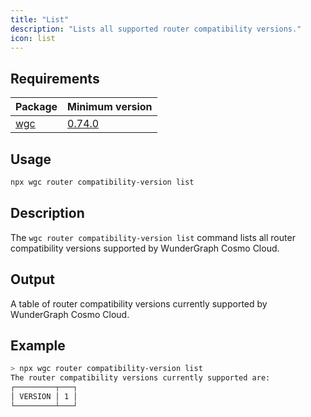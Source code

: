 ---
title: "List"
description: "Lists all supported router compatibility versions."
icon: list
---

## Requirements

|Package|Minimum version|
|---------|-------------|
|[wgc](/cli/intro)|[0.74.0](https://github.com/wundergraph/cosmo/releases/tag/wgc%400.74.0)|

## Usage

```bash
npx wgc router compatibility-version list
```

## Description

The `wgc router compatibility-version list` command lists all router compatibility versions supported by WunderGraph Cosmo Cloud.

## Output

A table of router compatibility versions currently supported by WunderGraph Cosmo Cloud.

## Example

```bash
> npx wgc router compatibility-version list
The router compatibility versions currently supported are:
┌─────────┬───┐
│ VERSION │ 1 │
└─────────┴───┘
```

